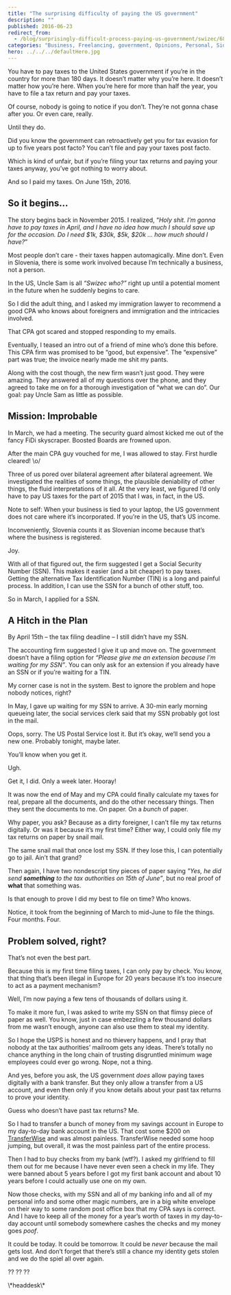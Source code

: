 ```yaml
---
title: "The surprising difficulty of paying the US government"
description: ""
published: 2016-06-23
redirect_from:
  - /blog/surprisingly-difficult-process-paying-us-government/swizec/6846
categories: "Business, Freelancing, government, Opinions, Personal, Side Projects, startup, taxes"
hero: ../../../defaultHero.jpg
---
```


You have to pay taxes to the United States government if you’re in the country for more than 180 days. It doesn’t matter why you’re here. It doesn’t matter how you’re here. When you’re here for more than half the year, you have to file a tax return and pay your taxes.

Of course, nobody is going to notice if you don’t. They’re not gonna chase after you. Or even care, really.

Until they do.

Did you know the government can retroactively get you for tax evasion for up to five years post facto? You can’t file and pay your taxes post facto.

Which is kind of unfair, but if you’re filing your tax returns and paying your taxes anyway, you’ve got nothing to worry about.

And so I paid my taxes. On June 15th, 2016.

## So it begins…

The story begins back in November 2015. I realized, “_Holy shit. I’m gonna have to pay taxes in April, and I have no idea how much I should save up for the occasion. Do I need $1k, $30k, $5k, $20k … how much should I have?_”

Most people don’t care - their taxes happen automagically. Mine don’t. Even in Slovenia, there is some work involved because I’m technically a business, not a person.

In the US, Uncle Sam is all _“Swizec who?”_ right up until a potential moment in the future when he suddenly begins to care.

So I did the adult thing, and I asked my immigration lawyer to recommend a good CPA who knows about foreigners and immigration and the intricacies involved.

That CPA got scared and stopped responding to my emails.

Eventually, I teased an intro out of a friend of mine who’s done this before. This CPA firm was promised to be “good, but expensive”. The “expensive” part was true; the invoice nearly made me shit my pants.

Along with the cost though, the new firm wasn’t just good. They were amazing. They answered all of my questions over the phone, and they agreed to take me on for a thorough investigation of “what we can do”. Our goal: pay Uncle Sam as little as possible.

## Mission: Improbable

In March, we had a meeting. The security guard almost kicked me out of the fancy FiDi skyscraper. Boosted Boards are frowned upon.

After the main CPA guy vouched for me, I was allowed to stay. First hurdle cleared! \\o/

Three of us pored over bilateral agreement after bilateral agreement. We investigated the realities of some things, the plausible deniability of other things, the fluid interpretations of it all. At the very least, we figured I’d only have to pay US taxes for the part of 2015 that I was, in fact, in the US.

Note to self: When your business is tied to your laptop, the US government does not care where it’s incorporated. If you’re in the US, that’s US income.

Inconveniently, Slovenia counts it as Slovenian income because that’s where the business is registered.

Joy.

With all of that figured out, the firm suggested I get a Social Security Number (SSN). This makes it easier (and a bit cheaper) to pay taxes. Getting the alternative Tax Identification Number (TIN) is a long and painful process. In addition, I can use the SSN for a bunch of other stuff, too.

So in March, I applied for a SSN.

## A Hitch in the Plan

By April 15th – the tax filing deadline – I still didn’t have my SSN.

The accounting firm suggested I give it up and move on. The government doesn’t have a filing option for _“Please give me an extension because I’m waiting for my SSN”_. You can only ask for an extension if you already have an SSN or if you’re waiting for a TIN.

My corner case is not in the system. Best to ignore the problem and hope nobody notices, right?

In May, I gave up waiting for my SSN to arrive. A 30-min early morning queueing later, the social services clerk said that my SSN probably got lost in the mail.

Oops, sorry. The US Postal Service lost it. But it’s okay, we’ll send you a new one. Probably tonight, maybe later.

You’ll know when you get it.

Ugh.

Get it, I did. Only a week later. Hooray!

It was now the end of May and my CPA could finally calculate my taxes for real, prepare all the documents, and do the other necessary things. Then they sent the documents to me. On paper. On a _bunch_ of paper.

Why paper, you ask? Because as a dirty foreigner, I can’t file my tax returns digitally. Or was it because it’s my first time? Either way, I could only file my tax returns on paper by snail mail.

The same snail mail that once lost my SSN. If they lose this, I can potentially go to jail. Ain’t that grand?

Then again, I have two nondescript tiny pieces of paper saying _"Yes, he did send **something** to the tax authorities on 15th of June”_, but no real proof of **what** that something was.

Is that enough to prove I did my best to file on time? Who knows.

Notice, it took from the beginning of March to mid-June to file the things. Four months. Four.

## Problem solved, right?

That’s not even the best part.

Because this is my first time filing taxes, I can only pay by check. You know, that thing that’s been illegal in Europe for 20 years because it’s too insecure to act as a payment mechanism?

Well, I’m now paying a few tens of thousands of dollars using it.

To make it more fun, I was asked to write my SSN on that flimsy piece of paper as well. You know, just in case embezzling a few thousand dollars from me wasn’t enough, anyone can also use them to steal my identity.

So I hope the USPS is honest and no thievery happens, and I pray that nobody at the tax authorities’ mailroom gets any ideas. There’s totally no chance anything in the long chain of trusting disgruntled minimum wage employees could ever go wrong. Nope, not a thing.

And yes, before you ask, the US government _does_ allow paying taxes digitally with a bank transfer. But they only allow a transfer from a US account, and even then only if you know details about your past tax returns to prove your identity.

Guess who doesn’t have past tax returns? Me.

So I had to transfer a bunch of money from my savings account in Europe to my day-to-day bank account in the US. That cost some $200 on [TransferWise](http://transferwise.com/) and was almost painless. TransferWise needed some hoop jumping, but overall, it was the most painless part of the entire process.

Then I had to buy checks from my bank (wtf?). I asked my girlfriend to fill them out for me because I have never even seen a check in my life. They were banned about 5 years before I got my first bank account and about 10 years before I could actually use one on my own.

Now those checks, with my SSN and all of my banking info and all of my personal info and some other magic numbers, are in a big white envelope on their way to some random post office box that my CPA says is correct. And I have to keep all of the money for a year’s worth of taxes in my day-to-day account until somebody somewhere cashes the checks and my money goes _poof_.

It could be today. It could be tomorrow. It could be _never_ because the mail gets lost. And don’t forget that there’s still a chance my identity gets stolen and we do the spiel all over again.

?? ?? ??

\\\*headdesk\\\*
